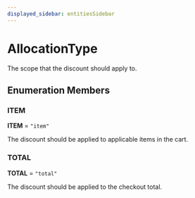 ```yaml
---
displayed_sidebar: entitiesSidebar
---
```



# AllocationType

The scope that the discount should apply to.

## Enumeration Members

### ITEM

 **ITEM** = `"item"`

The discount should be applied to applicable items in the cart.

### TOTAL

 **TOTAL** = `"total"`

The discount should be applied to the checkout total.
